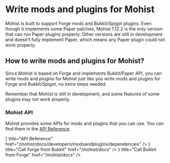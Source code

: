 
# Write mods and plugins for Mohist

Mohist is built to support Forge mods and Bukkit/Spigot plugins. Even though it implements some Paper patches,
Mohist 1.12.2 is the only version that can run Paper plugins properly. Other versions are still in development and
doesn't fully implement Paper, which means any Paper plugin could not work properly.

## How to write mods and plugins for Mohist?

Since Mohist is based on Forge and implements Bukkit/Paper API, you can write mods and plugins for Mohist just like you
write mods and plugins for Forge and Bukkit/Spigot, no extra steps needed.

<Callout>
    Remember that Mohist is still in development, and some features of some plugins may not work properly.
</Callout>

### Mohist API

Mohist provides some APIs for mods and plugins that you can use. You can find them in the [API Reference](dependencies.mdx).

<Cards>
    <Card
        icon={<HiDesktopComputer className={`mt-0.5 h-5 w-5`}/>}
        title="API Reference"
        href="/mohist/docs/developers/modsandplugins/dependencies"
    />
    <Card
        icon={<HiCode className={`mt-0.5 h-5 w-5`}/>}
        title="Call Forge from Bukkit"
        href="/mohist/docs"
    />
    <Card
        icon={<HiCode className={`mt-0.5 h-5 w-5`}/>}
        title="Call Bukkit from Forge"
        href="/mohist/docs"
    />
</Cards>